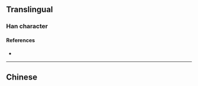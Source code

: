 {{character info}}
==Translingual==

===Han character===
{{Han char|rn=96|rad=玉|as=06|sn=10|four=|canj=MGHNN|ids=⿰𤣩夙}}

====References====
* {{Han ref|kx=0730.280|dkj=20954|dj=1142.120|hdz=21112.060|uh=73DF|ud=29663}}

----

==Chinese==
{{zh-see|玊|v}}